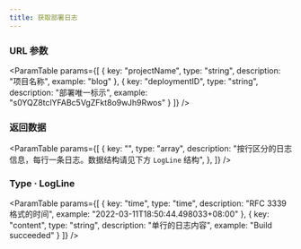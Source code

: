 ```yaml
---
title: 获取部署日志
---
```



<Metadata 
    title="获取部署日志"
    verb="GET"
    path="/v1/projects/:projectName/deployments/:deploymentID/log"
/>

### URL 参数

<ParamTable
    params={[
        {
            key: "projectName",
            type: "string",
            description: "项目名称",
            example: "blog"
        },
        {
            key: "deploymentID",
            type: "string",
            description: "部署唯一标示",
            example: "s0YQZ8tclYFABc5VgZFkt8o9wJh9Rwos"
        }
    ]}
/>

### 返回数据

<ParamTable
    params={[
        {
            key: "",
            type: "array",
            description: "按行区分的日志信息，每行一条日志。数据结构请见下方 `LogLine` 结构",
        },
    ]}
/>

### Type · LogLine


<ParamTable
    params={[
        {
            key: "time",
            type: "time",
            description: "RFC 3339 格式的时间",
            example: "2022-03-11T18:50:44.498033+08:00"
        },
        {
            key: "content",
            type: "string",
            description: "单行的日志内容",
            example: "Build succeeded"
        }
    ]}
/>
